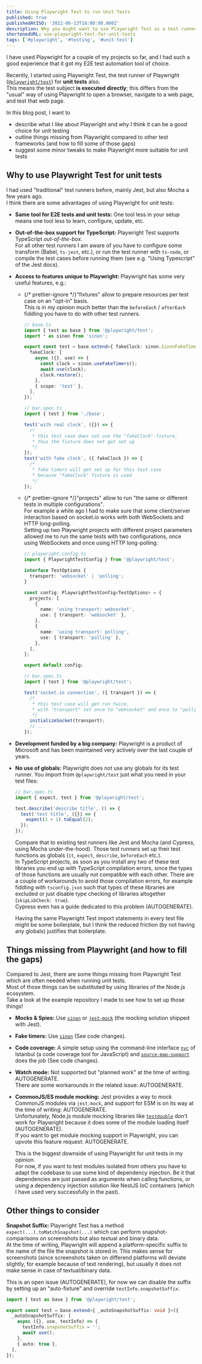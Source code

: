 ```yaml
---
title: Using Playwright Test to run Unit Tests
published: true
publishedAtISO: '2022-06-13T18:00:00.000Z'
description: Why you might want to use Playwright Test as a test runner for unit tests, and how to fill in missing pieces (e.g. code coverage).
shortenedURL: use-playwright-test-for-unit-tests
tags: ['#playwright', '#testing', '#unit-test']
---
```


I have used Playwright for a couple of my projects so far, and I had such a good experience that it got my E2E test automation tool of choice.

Recently, I started using Playwright Test, the test runner of Playwright ([`@playwright/test`](https://www.npmjs.com/package/@playwright/test)) for **unit tests** also.  
This means the test subject **is executed directly**; this differs from the "usual" way of using Playwright to open a browser, navigate to a web page, and test that web page.

In this blog post, I want to

- describe what I like about Playwright and why I think it can be a good choice for unit testing
- outline things missing from Playwright compared to other test frameworks (and how to fill some of those gaps)
- suggest some minor tweaks to make Playwright more suitable for unit tests

## Why to use Playwright Test for unit tests

I had used "traditional" test runners before, mainly Jest, but also Mocha a few years ago.  
I think there are some advantages of using Playwright for unit tests:

- **Same tool for E2E tests and unit tests:**
  One tool less in your setup means one tool less to learn, configure, update, etc.
- **Out-of-the-box support for TypeScript:**
  Playwright Test supports TypeScript _out-of-the-box_.  
  For all other test runners I am aware of you have to configure some transform (Babel, `ts-jest`, etc.), or run the test runner with `ts-node`, or compile the test cases before running them (see e.g. <FancyAnchor href="https://jestjs.io/docs/getting-started#using-typescript">"Using Typescript" of the Jest docs</FancyAnchor>).
- **Access to features unique to Playwright:**
  Playwright has some very useful features, e.g.:

  - {/* prettier-ignore */}<FancyAnchor href="https://playwright.dev/docs/test-fixtures">"fixtures"</FancyAnchor> allow to prepare resources per test case on an "opt-in" basis.  
    This is in my opinion much better than the `beforeEach` / `afterEach` fiddling you have to do with other test runners.

    ```typescript
    // base.ts
    import { test as base } from '@playwright/test';
    import * as sinon from 'sinon';

    export const test = base.extend<{ fakeClock: sinon.SinonFakeTimers }>({
      fakeClock: [
        async ({}, use) => {
          const clock = sinon.useFakeTimers();
          await use(clock);
          clock.restore();
        },
        { scope: 'test' },
      ],
    });

    // bar.spec.ts
    import { test } from './base';

    test('with real clock', ({}) => {
      /*
       * this test case does not use the "fakeClock" fixture,
       * thus the fixture does not get set up
       */
    });
    test('with fake clock', ({ fakeClock }) => {
      /*
       * fake timers will get set up for this test case
       * because "fakeClock" fixture is used
       */
    });
    ```

  - {/* prettier-ignore */}<FancyAnchor href="https://playwright.dev/docs/test-advanced#projects">"projects"</FancyAnchor> allow to run "the same or different tests in multiple configurations".  
    For example a while ago I had to make sure that some client/server interaction based on <FancyAnchor href="https://socket.io">socket.io</FancyAnchor> works with both WebSockets and HTTP long-polling.  
    Setting up two Playwright projects with different project parameters allowed me to run the same tests with two configurations, once using WebSockets and once using HTTP long-polling:

    ```typescript
    // playwright.config.ts
    import { PlaywrightTestConfig } from '@playwright/test';

    interface TestOptions {
      transport: 'websocket' | 'polling';
    }

    const config: PlaywrightTestConfig<TestOptions> = {
      projects: [
        {
          name: 'using transport: websocket',
          use: { transport: 'websocket' },
        },
        {
          name: 'using transport: polling',
          use: { transport: 'polling' },
        },
      ],
    };

    export default config;

    // bar.spec.ts
    import { test } from '@playwright/test';

    test('socket.io connection', ({ transport }) => {
      /*
       * this test case will get run twice,
       * with "transport" set once to "websocket" and once to "polling"
       */
      initializeSocket(transport);
      // ...
    });
    ```

- **Development funded by a big company:**
  Playwright is a product of Microsoft and has been maintained very actively over the last couple of years.
- **No use of globals:** Playwright does not use any globals for its test runner.
  You import from `@playwright/test` just what you need in your test files:

  ```typescript
  // bar.spec.ts
  import { expect, test } from '@playwright/test';

  test.describe('describe title', () => {
    test('test title', ({}) => {
      expect(1 + 1).toEqual(2);
    });
  });
  ```

  Compare that to existing test runners like Jest and Mocha (and Cypress, using Mocha under-the-hood).
  Those test runners set up their test functions as globals (`it`, `expect`, `describe`, `beforeEach` etc.).  
  In TypeScript projects, as soon as you install any two of these test libraries you end up with TypeScript compilation errors, since the types of those functions are usually not compatible with each other.
  There are a couple of workarounds to avoid those compilation errors, for example fiddling with `tsconfig.json` such that types of these libraries are excluded or just disable type checking of libraries altogether (`skipLibCheck: true`).  
  Cypress even has a guide dedicated to this problem (<FancyAnchor href="https://docs.cypress.io/guides/tooling/typescript-support">AUTOGENERATE</FancyAnchor>).

  Having the same Playwright Test import statements in every test file might be some boilerplate, but I think the reduced friction (by not having any globals) justifies that boilerplate.

## Things missing from Playwright (and how to fill the gaps)

Compared to Jest, there are some things missing from Playwright Test which are often needed when running unit tests.  
Most of those things can be substituted by using libraries of the Node.js ecosystem.  
Take a look at <FancyAnchor href="https://github.com/pkerschbaum/blog-playwright-for-unit-tests_example">the example repository I made</FancyAnchor> to see how to set up those things!

- **Mocks & Spies:**
  Use [`sinon`](https://www.npmjs.com/package/sinon) or [`jest-mock`](https://www.npmjs.com/package/jest-mock) (the mocking solution shipped with Jest).
- **Fake timers:**
  Use [`sinon`](https://www.npmjs.com/package/sinon) (<FancyAnchor href="https://github.com/pkerschbaum/blog-playwright-for-unit-tests_example/compare/code-coverage...fake-timers">See code changes</FancyAnchor>).
- **Code coverage:**
  A simple setup using the command-line interface [`nyc`](https://github.com/istanbuljs/nyc) of Istanbul (a code coverage tool for JavaScript) and [`source-map-support`](https://www.npmjs.com/package/source-map-support) does the job (<FancyAnchor href="https://github.com/pkerschbaum/blog-playwright-for-unit-tests_example/compare/base-setup...code-coverage">See code changes</FancyAnchor>).
- **Watch mode:**
  Not supported but "planned work" at the time of writing: <FancyAnchor href="https://playwright.dev/docs/test-components#planned-work">AUTOGENERATE</FancyAnchor>.  
  There are some workarounds in the related issue: <FancyAnchor href="https://github.com/microsoft/playwright/issues/7035">AUTOGENERATE</FancyAnchor>.
- **CommonJS/ES module mocking:**
  Jest provides a way to mock CommonJS modules via `jest.mock`, and support for ESM is on its way at the time of writing: <FancyAnchor href="https://github.com/facebook/jest/issues/10025">AUTOGENERATE</FancyAnchor>.  
  Unfortunately, Node.js module mocking libraries like [`testdouble`](https://github.com/testdouble/testdouble.js) don't work for Playwright because it does some of the module loading itself (<FancyAnchor href="https://github.com/microsoft/playwright/issues/14398">AUTOGENERATE</FancyAnchor>).  
  If you want to get module mocking support in Playwright, you can upvote this feature request: <FancyAnchor href="https://github.com/microsoft/playwright/issues/14572">AUTOGENERATE</FancyAnchor>.

  This is the biggest downside of using Playwright for unit tests in my opinion.  
  For now, if you want to test modules isolated from others you have to adapt the codebase to use some kind of dependency injection.
  Be it that dependencies are just passed as arguments when calling functions, or using a dependency injection solution like <FancyAnchor href="https://docs.nestjs.com/standalone-applications">NestJS IoC containers</FancyAnchor> (which I have used very successfully in the past).

## Other things to consider

**Snapshot Suffix:**
Playwright Test has a method `expect(...).toMatchSnapshot(...)` which can perform snapshot-comparisons on screenshots but also textual and binary data.  
 At the time of writing, Playwright will append a platform-specific suffix to the name of the file the snapshot is stored in.
This makes sense for screenshots (since screenshots taken on differend platforms will deviate slightly, for example because of text rendering), but usually it does not make sense in case of textual/binary data.

This is an open issue (<FancyAnchor href="https://github.com/microsoft/playwright/issues/11134">AUTOGENERATE</FancyAnchor>), for now we can disable the suffix by setting up an "auto-fixture" and override `testInfo.snapshotSuffix`:

```typescript
import { test as base } from '@playwright/test';

export const test = base.extend<{ _autoSnapshotSuffix: void }>({
  _autoSnapshotSuffix: [
    async ({}, use, testInfo) => {
      testInfo.snapshotSuffix = '';
      await use();
    },
    { auto: true },
  ],
});
```
